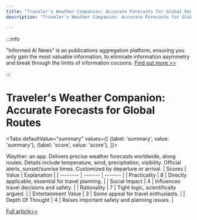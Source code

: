```yaml
---
title: "Traveler's Weather Companion: Accurate Forecasts for Global Routes"
description: "Traveler's Weather Companion: Accurate Forecasts for Global Routes"

---
```



:::info

"Informed AI News" is an publications aggregation platform, ensuring you only gain the most valuable information, to eliminate information asymmetry and break through the limits of information cocoons.  [Find out more >>](/)

:::

# Traveler's Weather Companion: Accurate Forecasts for Global Routes


<Tabs
	defaultValue="summary"
	values={[
	{label: 'summary', value: 'summary'},
	{label: 'score', value: 'score'},
]}>
<TabItem value="summary">


Wayther: an app. Delivers precise weather forecasts worldwide, along routes. Details include temperature, wind, precipitation, visibility. Official alerts, sunset/sunrise times. Customized by departure or arrival.
</TabItem>
<TabItem value="score">
	| Scores     | Value   | Explanation |
	| -------- | ------- | ------- |
	| Practicality  | 8    | Directly applicable, essential for travel planning.    |
	| Social Impact | 4     | Influences travel decisions and safety.    |
	| Rationality    | 7    | Tight logic, scientifically argued.    |
	| Entertainment Value    | 3    | Some appeal for travel enthusiasts.    |
	| Depth Of Thought    | 4    | Raises important safety and planning issues.    |
</TabItem>
</Tabs>

[Full article>>](https://www.producthunt.com/posts/wayther)
